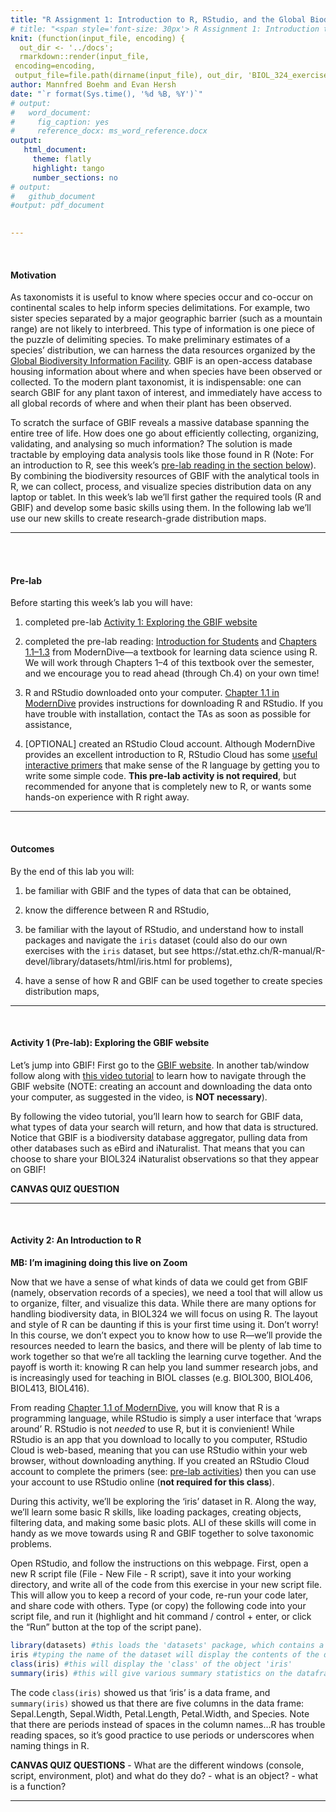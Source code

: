 ```yaml
---
title: "R Assignment 1: Introduction to R, RStudio, and the Global Biodiversity Information Facility (GBIF)"
# title: "<span style='font-size: 30px'> R Assignment 1: Introduction to R, RStudio, and the Global Biodiversity Information Facility (GBIF) </style>"
knit: (function(input_file, encoding) {
  out_dir <- '../docs';
  rmarkdown::render(input_file,
 encoding=encoding,
 output_file=file.path(dirname(input_file), out_dir, 'BIOL_324_exercise1.html'))})
author: Mannfred Boehm and Evan Hersh
date: "`r format(Sys.time(), '%d %B, %Y')`"
# output:
#   word_document:
#     fig_caption: yes
#     reference_docx: ms_word_reference.docx
output:
   html_document:
     theme: flatly
     highlight: tango
     number_sections: no
# output: 
#   github_document
#output: pdf_document
    

---
```


&nbsp;
&nbsp;

#### Motivation {#motivation}

As taxonomists it is useful to know where species occur and co-occur on continental scales to help inform species delimitations. For example, two sister species separated by a major geographic barrier (such as a mountain range) are not likely to interbreed. This type of information is one piece of the puzzle of delimiting species. To make preliminary estimates of a species' distribution, we can harness the data resources organized by the [Global Biodiversity Information Facility](https://www.gbif.org/what-is-gbif). GBIF is an open-access database housing information about where and when species have been observed or collected. To the modern plant taxonomist, it is indispensable: one can search GBIF for any plant taxon of interest, and immediately have access to all global records of where and when their plant has been observed. 

To scratch the surface of GBIF reveals a massive database spanning the entire tree of life. How does one go about efficiently collecting, organizing, validating, and analysing so much information? The solution is made tractable by employing data analysis tools like those found in R (Note: For an introduction to R, see this week's [pre-lab reading in the section below](#prelab)).  By combining the biodiversity resources of GBIF with the analytical tools in R, we can collect, process, and visualize species distribution data on any laptop or tablet. In this week's lab we'll first gather the required tools (R and GBIF) and develop some basic skills using them. In the following lab we'll use our new skills to create research-grade distribution maps. 

--- 

<br>
<br>

#### Pre-lab {#prelab}

Before starting this week's lab you will have: &nbsp;

1. completed pre-lab [Activity 1: Exploring the GBIF website](#A1) &nbsp;

2. completed the pre-lab reading: [Introduction for Students](https://moderndive.com/preface.html#introduction-for-students) and [Chapters 1.1&ndash;1.3](https://moderndive.com/1-getting-started.html) from ModernDive&mdash;a textbook for learning data science using R. We will work through Chapters 1&ndash;4 of this textbook over the semester, and we encourage you to read ahead (through Ch.4) on your own time! &nbsp;

3. R and RStudio downloaded onto your computer. [Chapter 1.1 in ModernDive](https://moderndive.netlify.app/1-getting-started.html) provides instructions for downloading R and RStudio. If you have trouble with installation, contact the TAs as soon as possible for assistance, &nbsp;

4. [OPTIONAL] created an RStudio Cloud account. Although ModernDive provides an excellent introduction to R, RStudio Cloud has some [useful interactive primers](https://rstudio.cloud/learn/primers/) that make sense of the R language by getting you to write some simple code. **This pre-lab activity is not required**, but recommended for anyone that is completely new to R, or wants some hands-on experience with R right away. 

--- 

&nbsp;
&nbsp;

#### Outcomes {#outcomes}

By the end of this lab you will: &nbsp;

1. be familiar with GBIF and the types of data that can be obtained, &nbsp;

2. know the difference between R and RStudio, &nbsp;

3. be familiar with the layout of RStudio, and understand how to install packages and navigate the `iris` dataset (could also do our own exercises with the `iris` dataset, but see https://stat.ethz.ch/R-manual/R-devel/library/datasets/html/iris.html for problems), &nbsp;

4. have a sense of how R and GBIF can be used together to create species distribution maps, &nbsp;


--- 

&nbsp;
&nbsp;

#### Activity 1 (Pre-lab): Exploring the GBIF website {#A1}

Let's jump into GBIF! First go to the [GBIF website](https://www.gbif.org). In another tab/window follow along with [this video tutorial](https://www.youtube.com/watch?v=40yPnJdeM_A&t=3s) to learn how to navigate through the GBIF website (NOTE: creating an account and downloading the data onto your computer, as suggested in the video, is **NOT necessary**).

By following the video tutorial, you'll learn how to search for GBIF data, what types of data your search will return, and how that data is structured. Notice that GBIF is a biodiversity database aggregator, pulling data from other databases such as eBird and iNaturalist. That means that you can choose to share your BIOL324 iNaturalist observations so that they appear on GBIF! 

**CANVAS QUIZ QUESTION**

--- 

&nbsp;
&nbsp;

#### Activity 2: An Introduction to R {#A2}


**MB: I'm imagining doing this live on Zoom**

Now that we have a sense of what kinds of data we could get from GBIF (namely, observation records of a species), we need a tool that will allow us to organize, filter, and visualize this data. While there are many options for handling biodiversity data, in BIOL324 we will focus on using R. The layout and style of R can be daunting if this is your first time using it. Don't worry! In this course, we don't expect you to know how to use R&mdash;we'll provide the resources needed to learn the basics, and there will be plenty of lab time to work together so that we're all tackling the learning curve together. And the payoff is worth it: knowing R can help you land summer research jobs, and is increasingly used for teaching in BIOL classes (e.g. BIOL300, BIOL406, BIOL413, BIOL416). 

From reading [Chapter 1.1 of ModernDive](https://moderndive.netlify.app/1-getting-started.html), you will know that R is a programming language, while RStudio is simply a user interface that 'wraps around' R. RStudio is not _needed_ to use R, but it is convienient! While RStudio is an app that you download to locally to you computer, RStudio Cloud is web-based, meaning that you can use RStudio within your web browser, without downloading anything. If you created an RStudio Cloud account to complete the primers (see: [pre-lab activities](#prelab)) then you can use your account to use RStudio online (**not required for this class**). 

<!-- During this activity, we'll work through [Chapter 1.4](https://moderndive.com/1-getting-started.html) to explore a dataset in R. Along the way, we'll learn some basic R skills like creating an object, determining classes, using functions, and dissecting datasets. All of these skills will come in handy as we move towards using R and GBIF together to solve taxonomic problems.  -->

<!-- To follow along, open RStudio cloud and attach the required packages (see: [Chapter 1.4](https://moderndive.com/1-getting-started.html)). The TA will step through this activity while you follow along. If something isn't working for you, please let us know in the chat! It is **very likley that someone is having or will have the same problem as you!**.  -->

During this activity, we'll be exploring the 'iris' dataset in R. Along the way, we'll learn some basic R skills, like loading packages, creating objects, filtering data, and making some basic plots. ALl of these skills will come in handy as we move towards using R and GBIF together to solve taxonomic problems.

Open RStudio, and follow the instructions on this webpage. First, open a new R script file (File - New File - R script), save it into your working directory, and write all of the code from this exercise in your new script file. This will allow you to keep a record of your code, re-run your code later, and share code with others. Type (or copy) the following code into your script file, and run it (highlight and hit command / control + enter, or click the "Run" button at the top of the script pane).

```r
library(datasets) #this loads the 'datasets' package, which contains a bunch of datasets to explore
iris #typing the name of the dataset will display the contents of the data in the console pane
class(iris) #this will display the 'class' of the object 'iris'
summary(iris) #this will give various summary statistics on the dataframe 'iris'
```

The code `class(iris)` showed us that 'iris' is a data frame, and `summary(iris)` showed us that there are five columns in the data frame: Sepal.Length, Sepal.Width, Petal.Length, Petal.Width, and Species. Note that there are periods instead of spaces in the column names...R has trouble reading spaces, so it's good practice to use periods or underscores when naming things in R. 




**CANVAS QUIZ QUESTIONS** 
- What are the different windows (console, script, environment, plot) and what do they do?
- what is an object?
- what is a function? 

--- 

&nbsp;
&nbsp;
